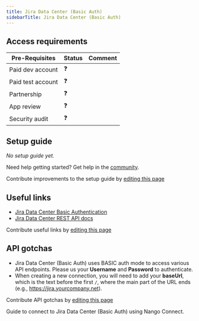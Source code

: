 ```yaml
---
title: Jira Data Center (Basic Auth)
sidebarTitle: Jira Data Center (Basic Auth)
---
```



<Overview />
<PreBuiltTooling />
<PreBuiltUseCases />

## Access requirements
| Pre-Requisites | Status | Comment|
| - | - | - |
| Paid dev account | ❓ |  |
| Paid test account | ❓ |  |
| Partnership | ❓ | |
| App review | ❓ |  |
| Security audit | ❓ | |


## Setup guide

_No setup guide yet._

<Tip>Need help getting started? Get help in the [community](https://nango.dev/slack).</Tip>

<Note>Contribute improvements to the setup guide by [editing this page](https://github.com/nangohq/nango/tree/master/docs-v2/integrations/all/jira-data-center-basic.mdx)</Note>


## Useful links

-   [Jira Data Center Basic Authentication](https://developer.atlassian.com/server/jira/platform/basic-authentication/)
-   [Jira Data Center REST API docs](https://docs.atlassian.com/software/jira/docs/api/REST/8.20.14/)


<Note>Contribute useful links by [editing this page](https://github.com/nangohq/nango/tree/master/docs-v2/integrations/all/jira-data-center-basic.mdx)</Note>

## API gotchas

- Jira Data Center (Basic Auth) uses BASIC auth mode to access various API endpoints. Please us your **Username** and **Password** to authenticate.
- When creating a new connection, you will need to add your **baseUrl**, which is the text before the first `/`, where the main part of the URL ends (e.g., https://jira.yourcompany.net).

<Note>Contribute API gotchas by [editing this page](https://github.com/nangohq/nango/tree/master/docs-v2/integrations/all/jira-data-center-basic.mdx)</Note>

<Card title="Connect to  Jira Data Center (Basic Auth)" icon="link" href="/integrations/all/jira-data-center-basic/connect" horizontal>
  Guide to connect to  Jira Data Center (Basic Auth) using Nango Connect.
</Card>
